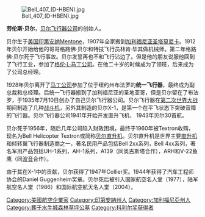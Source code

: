 [[File:Bell_407_(D-HBEN).jpg|thumb]]

'''劳伦斯·贝尔'''{{BD|1894年|4月9日|1956年|10月20日|catIdx=B}}，[[贝尔直升机公司|贝尔飞行器公司]]的创始人。

贝尔生于[[美国|美国]][[印第安纳州|印第安纳]]Mentone，1907年全家搬到[[加利福尼亚州|加利福尼亚]][[圣塔莫尼卡|圣塔莫尼卡]]。1912年贝尔开始给他的哥哥格路佛·贝尔和特技飞行员林肯·毕其做机械师。第二年格路佛·贝尔死于飞行事故。贝尔发誓再也不和飞行沾边了。但是他的朋友说服他回到了飞行工业，参加了[[格伦·L·马丁公司|格伦·L·马丁公司]]。在他二十岁的时候成为了领班，后来成为了公司总经理。

1928年贝尔离开了[[马丁公司|马丁公司]]参加了位于纽约州布法罗的'''统一飞行器'''，最终成为副总裁和总经理。后统一飞行器搬到了加利福尼亚的圣地亚哥，但是贝尔留在了布法罗，于1935年7月10日创办了自己贝尔飞行器公司。贝尔飞行器在[[第二次世界大战|第二次世界大战]]期间制造了几种[[战斗机|战斗机]]，另外其制造的贝尔X-1，是第一个在平飞状态下突破音障的飞行器。贝尔飞行器公司1941年开始开发直升飞机， 1943年贝尔30首航。

贝尔死于1956年，随后几年公司陷入财政困境，最终于1960年被Textron收购，现名为Bell Helicopter Textron或简称[[贝尔直升机|贝尔直升机]]。贝尔直升机是世界主要[[直升机|直升机]]和倾转翼飞行器制造商之一，著名民用产品包括Bell 2xx系列，Bell 4xx系列，著名军用产品包括UH-1系列，AH-1系列，A139（同奥古斯塔合作），ARH和V-22鱼鹰（同[[波音|波音]]合作）。

由于其在X-1中的贡献，贝尔获得了1947年Collier奖。1944年获得了汽车工程师协会的Daniel Guggenheim奖章。贝尔死后被引入国家航空名人堂（1977），陆军航空名人堂（1986）和国际航空航天名人堂（2004）。

{{Authority control}}
{{DEFAULTSORT:Bell, Lawrence Dale}}
[[Category:美國航空企業家|Category:美國航空企業家]]
[[Category:印第安納州人|Category:印第安納州人]]
[[Category:加利福尼亞州人|Category:加利福尼亞州人]]
[[Category:葬于水牛城森林草坪公墓|Category:葬于水牛城森林草坪公墓]]
[[Category:科利尔奖获得者|Category:科利尔奖获得者]]